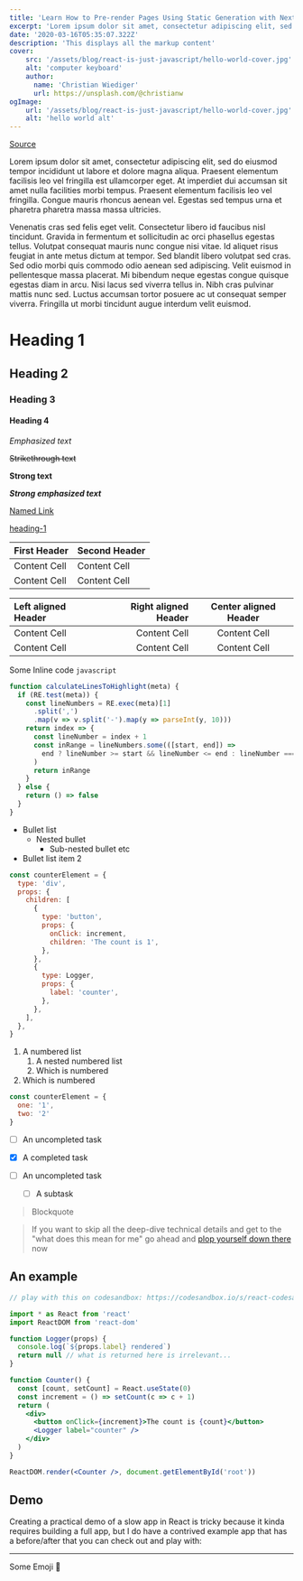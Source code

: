 ```yaml
---
title: 'Learn How to Pre-render Pages Using Static Generation with Next.js'
excerpt: 'Lorem ipsum dolor sit amet, consectetur adipiscing elit, sed do eiusmod tempor incididunt ut labore et dolore magna aliqua. Praesent elementum facilisis leo vel fringilla est ullamcorper eget. At imperdiet dui accumsan sit amet nulla facilities morbi tempus.'
date: '2020-03-16T05:35:07.322Z'
description: 'This displays all the markup content'
cover: 
    src: '/assets/blog/react-is-just-javascript/hello-world-cover.jpg'  
    alt: 'computer keyboard'
    author: 
      name: 'Christian Wiediger'
      url: https://unsplash.com/@christianw
ogImage:
    url: '/assets/blog/react-is-just-javascript/hello-world-cover.jpg'
    alt: 'hello world alt'
---
```


[Source](https://github.com/tchapi/markdown-cheatsheet/blob/master/README.md)

Lorem ipsum dolor sit amet, consectetur adipiscing elit, sed do eiusmod tempor incididunt ut labore et dolore magna aliqua. Praesent elementum facilisis leo vel fringilla est ullamcorper eget. At imperdiet dui accumsan sit amet nulla facilities morbi tempus. Praesent elementum facilisis leo vel fringilla. Congue mauris rhoncus aenean vel. Egestas sed tempus urna et pharetra pharetra massa massa ultricies.

Venenatis cras sed felis eget velit. Consectetur libero id faucibus nisl tincidunt. Gravida in fermentum et sollicitudin ac orci phasellus egestas tellus. Volutpat consequat mauris nunc congue nisi vitae. Id aliquet risus feugiat in ante metus dictum at tempor. Sed blandit libero volutpat sed cras. Sed odio morbi quis commodo odio aenean sed adipiscing. Velit euismod in pellentesque massa placerat. Mi bibendum neque egestas congue quisque egestas diam in arcu. Nisi lacus sed viverra tellus in. Nibh cras pulvinar mattis nunc sed. Luctus accumsan tortor posuere ac ut consequat semper viverra. Fringilla ut morbi tincidunt augue interdum velit euismod.

<Test />

# Heading 1

## Heading 2

### Heading 3

#### Heading 4

_Emphasized text_

~~Strikethrough text~~

**Strong text**

**_Strong emphasized text_**

<Tweet tweetLink="kentcdodds/status/1375104417402220545"/>

[Named Link](http://www.google.fr/ 'Named link title')

[heading-1](#heading-1 'Goto heading-1')

| First Header | Second Header |
| ------------ | ------------- |
| Content Cell | Content Cell  |
| Content Cell | Content Cell  |

| Left aligned Header | Right aligned Header | Center aligned Header |
| :------------------ | -------------------: | :-------------------: |
| Content Cell        |         Content Cell |     Content Cell      |
| Content Cell        |         Content Cell |     Content Cell      |

Some Inline code `javascript`

```jsx {2,3,4}
function calculateLinesToHighlight(meta) {
  if (RE.test(meta)) {
    const lineNumbers = RE.exec(meta)[1]
      .split(',')
      .map(v => v.split('-').map(y => parseInt(y, 10)))
    return index => {
      const lineNumber = index + 1
      const inRange = lineNumbers.some(([start, end]) =>
        end ? lineNumber >= start && lineNumber <= end : lineNumber === start,
      )
      return inRange
    }
  } else {
    return () => false
  }
}
```

- Bullet list
    - Nested bullet
        - Sub-nested bullet etc
- Bullet list item 2

```javascript {2,6,13,15}
const counterElement = {
  type: 'div',
  props: {
    children: [
      {
        type: 'button',
        props: {
          onClick: increment,
          children: 'The count is 1',
        },
      },
      {
        type: Logger,
        props: {
          label: 'counter',
        },
      },
    ],
  },
}
```


1. A numbered list 
    1. A nested numbered list 
    2. Which is numbered 
2. Which is numbered


```js noline
const counterElement = {
  one: '1',
  two: '2'
}
```

-   [ ] An uncompleted task
-   [x] A completed task

-   [ ] An uncompleted task
    -   [ ] A subtask

> Blockquote

> If you want to skip all the deep-dive technical details and get to the "what 
does this mean for me" go ahead and [plop yourself down there](https://codesandbox.io/s/react-codesandbox-g9mt5) 
now

## An example

```jsx
// play with this on codesandbox: https://codesandbox.io/s/react-codesandbox-g9mt5

import * as React from 'react'
import ReactDOM from 'react-dom'

function Logger(props) {
  console.log(`${props.label} rendered`)
  return null // what is returned here is irrelevant...
}

function Counter() {
  const [count, setCount] = React.useState(0)
  const increment = () => setCount(c => c + 1)
  return (
    <div>
      <button onClick={increment}>The count is {count}</button>
      <Logger label="counter" />
    </div>
  )
}

ReactDOM.render(<Counter />, document.getElementById('root'))
```

## Demo

Creating a practical demo of a slow app in React is tricky because it kinda
requires building a full app, but I do have a contrived example app that has a
before/after that you can check out and play with:

<Tweet tweetLink="PaulieScanlon/status/1232982448310497286"/>

- - - -

Some Emoji 🎉
